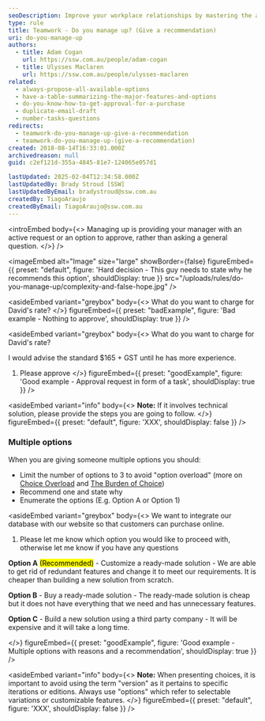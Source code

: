 ```yaml
---
seoDescription: Improve your workplace relationships by mastering the art of managing up with clear communication and thoughtful recommendations.
type: rule
title: Teamwork - Do you manage up? (Give a recommendation)
uri: do-you-manage-up
authors:
  - title: Adam Cogan
    url: https://ssw.com.au/people/adam-cogan
  - title: Ulysses Maclaren
    url: https://ssw.com.au/people/ulysses-maclaren
related:
  - always-propose-all-available-options
  - have-a-table-summarizing-the-major-features-and-options
  - do-you-know-how-to-get-approval-for-a-purchase
  - duplicate-email-draft
  - number-tasks-questions
redirects:
  - teamwork-do-you-manage-up-give-a-recommendation
  - teamwork-do-you-manage-up-(give-a-recommendation)
created: 2018-08-14T16:33:01.000Z
archivedreason: null
guid: c2ef121d-355a-4845-81e7-124065e057d1

lastUpdated: 2025-02-04T12:34:58.000Z
lastUpdatedBy: Brady Stroud [SSW]
lastUpdatedByEmail: bradystroud@ssw.com.au
createdBy: TiagoAraujo
createdByEmail: TiagoAraujo@ssw.com.au
---
```


<introEmbed
  body={<>
Managing up is providing your manager with an active request or an option to approve, rather than asking a general question.
  </>}
/>

<imageEmbed
  alt="Image"
  size="large"
  showBorder={false}
  figureEmbed={{
    preset: "default",
    figure: 'Hard decision - This guy needs to state why he recommends this option',
    shouldDisplay: true
  }}
  src="/uploads/rules/do-you-manage-up/complexity-and-false-hope.jpg"
/>

<asideEmbed
  variant="greybox"
  body={<>
    What do you want to charge for David's rate?
  </>}
  figureEmbed={{
    preset: "badExample",
    figure: 'Bad example - Nothing to approve',
    shouldDisplay: true
  }}
/>

<asideEmbed
  variant="greybox"
  body={<>
    What do you want to charge for David's rate?

I would advise the standard $165 + GST until he has more experience.

1. Please approve
  </>}
  figureEmbed={{
    preset: "goodExample",
    figure: 'Good example - Approval request in form of a task',
    shouldDisplay: true
  }}
/>

<asideEmbed
  variant="info"
  body={<>
    **Note:** If it involves technical solution, please provide the steps you are going to follow.
  </>}
  figureEmbed={{
    preset: "default",
    figure: 'XXX',
    shouldDisplay: false
  }}
/>

### Multiple options

When you are giving someone multiple options you should:

* Limit the number of options to 3 to avoid "option overload" (more on [Choice Overload](https://www.behavioraleconomics.com/resources/mini-encyclopedia-of-be/choice-overload/) and [The Burden of Choice](https://www.psychologytoday.com/au/blog/more-tech-support/201011/the-burden-choice))
* Recommend one and state why
* Enumerate the options (E.g. Option A or Option 1)

<asideEmbed
  variant="greybox"
  body={<>
    We want to integrate our database with our website so that customers can purchase online.

1. Please let me know which option you would like to proceed with, otherwise let me know if you have any questions

 **Option A** <mark>(Recommended)</mark> -  Customize a ready-made solution - We are able to get rid of redundant features and change it to meet our requirements. It is cheaper than building a new solution from scratch.

 **Option B** - Buy a ready-made solution - The ready-made solution is cheap but it does not have everything that we need and has unnecessary features.

 **Option C** - Build a new solution using a third party company - It will be expensive and it will take a long time.

  </>}
  figureEmbed={{
    preset: "goodExample",
    figure: 'Good example - Multiple options with reasons and a recommendation',
    shouldDisplay: true
  }}
/>

<asideEmbed
  variant="info"
  body={<>
    **Note:** When presenting choices, it is important to avoid using the term "version" as it pertains to specific iterations or editions. Always use "options" which refer to selectable variations or customizable features.
  </>}
  figureEmbed={{
    preset: "default",
    figure: 'XXX',
    shouldDisplay: false
  }}
/>
